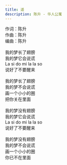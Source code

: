 ```yaml
---
title: 遥
description: 陈升 - 华人公寓
---
```


作词：陈升<br />作曲：陈升<br />编曲：陈升<br /><br />我的梦长了翅膀<br />我的梦它会说谎<br />La si do mi la la so<br />说好了不要醒来<br /><br />我的梦长了翅膀<br />我的梦不会说谎<br />画一个小小的圈<br />把你关在里面<br /><br />我的梦没有翅膀<br />我的梦它会说谎<br />La si do mi la la so<br />说好了不要醒来<br /><br />我的梦没有翅膀<br />我的梦不会说谎<br />画一个小小的圈<br />你已不在里面
